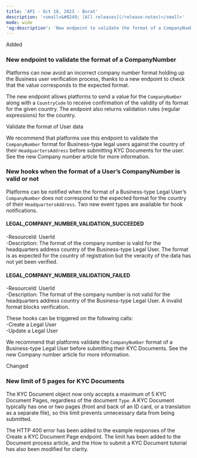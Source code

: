 ```yaml
---  
title: 'API - Oct 18, 2023 - Borat'  
description: '<small>&#8249; [All releases](/release-notes)</small>'  
mode: wide  
'og:description': 'New endpoint to validate the format of a CompanyNumber - New hooks when the format of a User’s CompanyNumber is valid or not - New limit of 5 pages for KYC Documents'  
---  
```

  
  <div class="pill pill-green rn-pill">Added</div> 
  
### New endpoint to validate the format of a CompanyNumber  

Platforms can now avoid an incorrect company number format holding up the Business user verification process, thanks to a new endpoint to check that the value corresponds to the expected format.  

The new endpoint allows platforms to send a value for the `CompanyNumber` along with a `CountryCode` to receive confirmation of the validity of its format for the given country. The endpoint also returns validation rules (regular expressions) for the country.  

<Card title="Endpoint">Validate the format of User data</Card>  

We recommend that platforms use this endpoint to validate the `CompanyNumber` format for Business-type legal users against the country of their `HeadquartersAddress` before submitting KYC Documents for the user. See the new Company number article for more information. 
  
### New hooks when the format of a User’s CompanyNumber is valid or not  

Platforms can be notified when the format of a Business-type Legal User’s `CompanyNumber` does not correspond to the expected format for the country of their `HeadquartersAddress`. Two new event types are available for hook notifications.  

#### LEGAL_COMPANY_NUMBER_VALIDATION_SUCCEEDED  
-ResourceId: UserId  
-Description: The format of the company number is valid for the headquarters address country of the Business-type Legal User. The format is as expected for the country of registration but the veracity of the data has not yet been verified.  

#### LEGAL_COMPANY_NUMBER_VALIDATION_FAILED  
-ResourceId: UserId  
-Description: The format of the company number is not valid for the headquarters address country of the Business-type Legal User. A invalid format blocks verification.  

These hooks can be triggered on the following calls:  
-Create a Legal User  
-Update a Legal User  

We recommend that platforms validate the `CompanyNumber` format of a Business-type Legal User before submitting their KYC Documents. See the new Company number article for more information.  
  <div class="pill pill-blue rn-pill">Changed</div> 
  
### New limit of 5 pages for KYC Documents  

The KYC Document object now only accepts a maximum of 5 KYC Document Pages, regardless of the document `Type`. A KYC Document typically has one or two pages (front and back of an ID card, or a translation as a separate file), so this limit prevents unnecessary data from being submitted.  

The HTTP 400 error has been added to the example responses of the Create a KYC Document Page endpoint. The limit has been added to the Document process article, and the How to submit a KYC Document tutorial has also been modified for clarity.